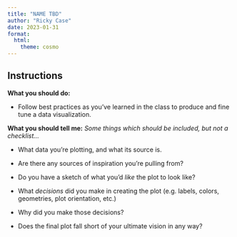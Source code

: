 ```yaml
---
title: "NAME TBD"
author: "Ricky Case"
date: 2023-01-31
format: 
  html: 
    theme: cosmo
---
```


## Instructions

<p><b>What you should do:</b></p>
- Follow best practices as you’ve learned in the class to produce and fine tune a data visualization.

<p><b>What you should tell me:</b> <i>Some things which should be included, but not a checklist...</i></p>

- What data you’re plotting, and what its source is.

- Are there any sources of inspiration you’re pulling from?

- Do you have a sketch of what you’d *like* the plot to look like?

- What *decisions* did you make in creating the plot (e.g. labels,
  colors, geometries, plot orientation, etc.)

- Why did you make those decisions?

- Does the final plot fall short of your ultimate vision in any way?